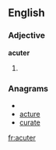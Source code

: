 ==English==
===Adjective===
'''acuter'''
# {{comparative of|[[acute]]}}

===Anagrams===
* {{alphagram|acertu}}
* [[acture#English|acture]]
* [[curate#English|curate]]


[[fr:acuter]]